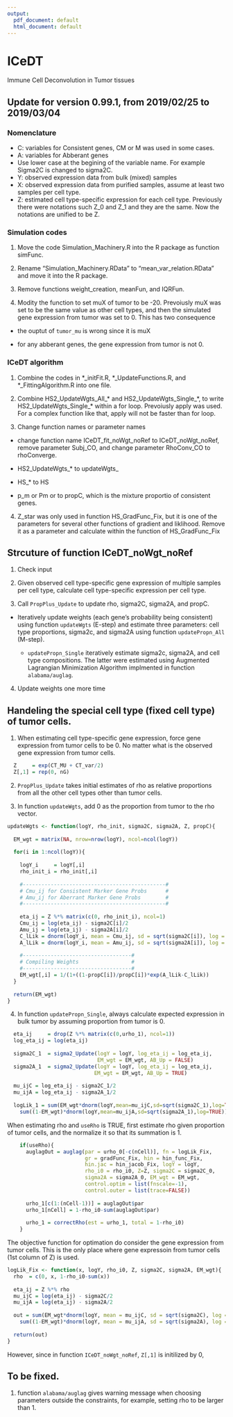 ```yaml
---
output:
  pdf_document: default
  html_document: default
---
```

# ICeDT
Immune Cell Deconvolution in Tumor tissues

## Update for version 0.99.1, from 2019/02/25 to 2019/03/04

### Nomenclature

* C: variables for Consistent genes, CM or M was used in some cases. 
* A: variables for Abberant genes
* Use lower case at the begining of the variable name. For example Sigma2C is changed to sigma2C. 
* Y: observed expression data from bulk (mixed) samples
* X: observed expression data from purified samples, assume at least two samples per cell type. 
* Z: estimated cell type-specific expression for each cell type. Previously there were notations such Z_0 and Z_1 and they are the same. Now the notations are unified to be Z. 

### Simulation codes

1. Move the code Simulation_Machinery.R into the R package as function simFunc. 

2. Rename "Simulation_Machinery.RData" to "mean_var_relation.RData" and move it into the R package. 

3. Remove functions weight_creation, meanFun, and IQRFun.

4. Modity the function to set muX of tumor to be -20. Prevoiusly muX was set to be the same value as other cell types, and then the simulated gene expression from tumor was set to 0. This has two consequence

  + the ouptut of ```tumor_mu``` is wrong since it is muX
  
  + for any abberant genes, the gene expression from tumor is not 0. 


### ICeDT algorithm

1. Combine the codes in \*_initFit.R, \*_UpdateFunctions.R, and \*_FittingAlgorithm.R into one file. 

2. Combine HS2_UpdateWgts_All_\* and HS2_UpdateWgts_Single_\*, to write HS2_UpdateWgts_Single_\* within a for loop. Prevoiusly apply was used. For a complex function like that, apply will not be faster than for loop.

3. Change function names or parameter names

  + change function name ICeDT_fit_noWgt_noRef to ICeDT_noWgt_noRef, remove parameter Subj_CO, and change parameter RhoConv_CO to rhoConverge.
    
  + HS2_UpdateWgts_\* to updateWgts_
  
  + HS_\* to HS
  
  + p_m or Pm or to propC, which is the mixture proportio of consistent genes. 

4. Z_star was only used in function HS_GradFunc_Fix, but it is one of the parameters for several other functions of gradient and liklihood. Remove it as a parameter and calculate within the function of HS_GradFunc_Fix

## Strcuture of function ICeDT_noWgt_noRef

1. Check input

2. Given observed cell type-specific gene expression of multiple samples per cell type, calculate cell type-specific expression per cell type. 

3. Call ```PropPlus_Update``` to update rho, sigma2C, sigma2A, and propC. 

  + Iteratively update weights (each gene's probability being consistent) using function ```updateWgts``` (E-step) and estimate three parameters: cell type proportions, sigma2c, and sigma2A using function ```updatePropn_All``` (M-step). 
  
    +  ```updatePropn_Single``` iteratively estimate sigma2c, sigma2A, and cell type compositions. The latter were estimated using Augmented Lagrangian Minimization Algorithm implmented in function ```alabama/auglag```. 

4. Update weights one more time

## Handeling the special cell type (fixed cell type) of tumor cells. 

1. When estimating cell type-specific gene expression, force gene expression from tumor cells to be 0. No matter what is the observed gene expression from tumor cells. 

```r
  Z     = exp(CT_MU + CT_var/2)
  Z[,1] = rep(0, nG)
```

2. ```PropPlus_Update``` takes initial estimates of rho as relative proportions from all the other cell types other than tumor cells. 

3. In function ```updateWgts```, add 0 as the proportion from tumor to the rho vector. 
```r
updateWgts <- function(logY, rho_init, sigma2C, sigma2A, Z, propC){
  
  EM_wgt = matrix(NA, nrow=nrow(logY), ncol=ncol(logY))
  
  for(i in 1:ncol(logY)){
    
    logY_i     = logY[,i]
    rho_init_i = rho_init[,i]
    
    #----------------------------------------------#
    # Cmu_ij for Consistent Marker Gene Probs      #
    # Amu_ij for Aberrant Marker Gene Probs        #
    #----------------------------------------------#
    
    eta_ij = Z %*% matrix(c(0, rho_init_i), ncol=1)
    Cmu_ij = log(eta_ij) - sigma2C[i]/2
    Amu_ij = log(eta_ij) - sigma2A[i]/2
    C_lLik = dnorm(logY_i, mean = Cmu_ij, sd = sqrt(sigma2C[i]), log = TRUE)
    A_lLik = dnorm(logY_i, mean = Amu_ij, sd = sqrt(sigma2A[i]), log = TRUE)
    
    #-----------------------------------#
    # Compiling Weights                 #
    #-----------------------------------#
    EM_wgt[,i] = 1/(1+((1-propC[i])/propC[i])*exp(A_lLik-C_lLik))
  }
  
  return(EM_wgt)
}
```

4. In function ```updatePropn_Single```, always calculate expected expression in bulk tumor by assuming proportion from tumor is 0. 
```r
  eta_ij     = drop(Z %*% matrix(c(0,urho_1), ncol=1))
  log_eta_ij = log(eta_ij)
  
  sigma2C_1  = sigma2_Update(logY = logY, log_eta_ij = log_eta_ij,
                             EM_wgt = EM_wgt, AB_Up = FALSE)
  sigma2A_1  = sigma2_Update(logY = logY, log_eta_ij = log_eta_ij, 
                            EM_wgt = EM_wgt, AB_Up = TRUE)
  
  mu_ijC = log_eta_ij - sigma2C_1/2
  mu_ijA = log_eta_ij - sigma2A_1/2
  
  logLik_1 = sum(EM_wgt*dnorm(logY,mean=mu_ijC,sd=sqrt(sigma2C_1),log=TRUE))+
    sum((1-EM_wgt)*dnorm(logY,mean=mu_ijA,sd=sqrt(sigma2A_1),log=TRUE))
```

When estimating rho and ```useRho``` is TRUE, first estimate rho given proportion of tumor cells, and the normalize it so that its summation is 1. 
```r
    if(useRho){
      auglagOut = auglag(par = urho_0[-c(nCell)], fn = logLik_Fix, 
                         gr = gradFunc_Fix, hin = hin_func_Fix, 
                         hin.jac = hin_jacob_Fix, logY = logY, 
                         rho_i0 = rho_i0, Z=Z, sigma2C = sigma2C_0, 
                         sigma2A = sigma2A_0, EM_wgt = EM_wgt, 
                         control.optim = list(fnscale=-1), 
                         control.outer = list(trace=FALSE))
      
      urho_1[c(1:(nCell-1))] = auglagOut$par
      urho_1[nCell] = 1-rho_i0-sum(auglagOut$par)
      
      urho_1 = correctRho(est = urho_1, total = 1-rho_i0)
    } 
```

The objective function for optimation do consider the gene expression from tumor cells. This is the only place where gene expressoin from tumor cells (1st column of Z) is used. 

```r
logLik_Fix <- function(x, logY, rho_i0, Z, sigma2C, sigma2A, EM_wgt){
  rho  = c(0, x, 1-rho_i0-sum(x))
  
  eta_ij = Z %*% rho
  mu_ijC = log(eta_ij) - sigma2C/2
  mu_ijA = log(eta_ij) - sigma2A/2
  
  out = sum(EM_wgt*dnorm(logY, mean = mu_ijC, sd = sqrt(sigma2C), log = TRUE)) + 
    sum((1-EM_wgt)*dnorm(logY, mean = mu_ijA, sd = sqrt(sigma2A), log = TRUE))
  
  return(out)
}
```

However, since in function ```ICeDT_noWgt_noRef```, ```Z[,1]``` is initilized by 0, 

## To be fixed.

1. function ```alabama/auglag``` gives warning message when choosing parameters outside the constraints, for example, setting rho to be larger than 1.  


